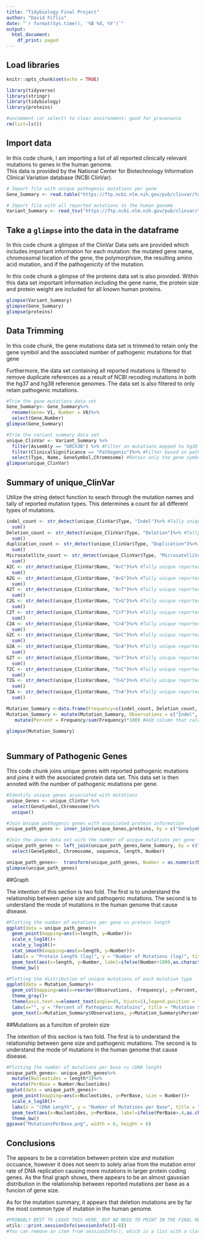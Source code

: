 ```yaml
---
title: "Tidybiology Final Project"
author: "David Fiflis"
date: "`r format(Sys.time(), '%B %d, %Y')`"
output:
  html_document:
    df_print: paged
---
```

## Load libraries
```r
knitr::opts_chunk$set(echo = TRUE)

library(tidyverse)
library(stringr)
library(tidybiology)
library(proteins)

#uncomment (or select) to clear environment; good for provenance
rm(list=ls()) 

```

## Import data
In this code chunk, I am importing a list of all reported clinically relevant mutations to genes in the human genome.  
This data is provided by the National Center for Biotechnology Information Clinical Variation database (NCBI ClinVar).

```r
# Import file with unique pathogenic mutations per gene 
Gene_Summary <- read.table("https://ftp.ncbi.nlm.nih.gov/pub/clinvar/tab_delimited/gene_specific_summary.txt") 

# Import file with all reported mutations to the human genome
Variant_Summary <- read_tsv("https://ftp.ncbi.nlm.nih.gov/pub/clinvar/tab_delimited/variant_summary.txt.gz")

```

## Take a `glimpse` into the data in the dataframe

In this code chunk a glimpse of the ClinVar Data sets are provided which includes important information for each mutation:  the mutated gene name, chromosomal location of the gene, the polymorphism, the resulting amino acid mutation, and if the pathogenicity of the mutation.  
  
In this code chunk a glimpse of the proteins data set is also provided. Within this data set important information including the gene name, the protein size and protein weight are included for all known human proteins. 


```r
glimpse(Variant_Summary) 
glimpse(Gene_Summary)
glimpse(proteins)
```
## Data Trimming

In this code chunk, the gene mutations data set is trimmed to retain only the gene symbol and the associated number of pathogenic mutations for that gene

Furthermore, the data set containing all reported mutations is filtered to remove duplicate references as a result of NCBI recoding mutations in both the hg37 and hg38 reference genomes. The data set is also filtered to only retain pathogenic mutations.


```r
#Trim the gene mutations data set
Gene_Summary<- Gene_Summary%>%
  rename(Gene= V1, Number = V6)%>%
  select(Gene,Number)  
glimpse(Gene_Summary)

#Trim the variant summary data set 
unique_ClinVar <- Variant_Summary %>% 
  filter(Assembly == "GRCh38") %>% #Filter on mutations mapped to hg38 reference  genome
  filter(ClinicalSignificance == "Pathogenic")%>% #Filter based on pathogenicity
  select(Type, Name, GeneSymbol,Chromosome) #Retain only the gene symbol, the mutation name, the mutations type, and the chromosomeID
glimpse(unique_ClinVar)
```
  
## Summary of unique_ClinVar  
  
Utilize the string detect function to seach through the mutation names and tally of reported mutation types. This determines a count for all different types of mutations.
```r

indel_count <- str_detect(unique_ClinVar$Type, "Indel")%>% #Tally unique reported indel mutations
  sum()
Deletion_count <- str_detect(unique_ClinVar$Type, "Deletion")%>% #Tally unique reported deletioin mutations
  sum()
duplication_count <- str_detect(unique_ClinVar$Type, "Duplication")%>% #Tally unique reported duplication mutations
  sum()
Microsatellite_count <- str_detect(unique_ClinVar$Type, "Microsatellite")%>% #Tally unique reported microsatellite mutations
  sum()
A2C <- str_detect(unique_ClinVar$Name, "A>C")%>% #Tally unique reported A>C mutations
  sum()
A2G <- str_detect(unique_ClinVar$Name, "A>G")%>% #Tally unique reported A>G mutations
  sum()
A2T <- str_detect(unique_ClinVar$Name, "A>T")%>% #Tally unique reported A>T mutations
  sum()
C2G <- str_detect(unique_ClinVar$Name, "C>G")%>% #Tally unique reported C>G mutations
  sum()
C2T <- str_detect(unique_ClinVar$Name, "C>T")%>% #Tally unique reported C>T mutations
  sum()
C2A <- str_detect(unique_ClinVar$Name, "C>A")%>% #Tally unique reported C>A mutations
  sum()
G2C <- str_detect(unique_ClinVar$Name, "G>C")%>% #Tally unique reported G>C mutations
  sum()
G2A <- str_detect(unique_ClinVar$Name, "G>A")%>% #Tally unique reported C>A mutations
  sum()
G2T <- str_detect(unique_ClinVar$Name, "G>T")%>% #Tally unique reported G>T mutations
  sum()
T2C <- str_detect(unique_ClinVar$Name, "T>C")%>% #Tally unique reported T>C mutations
  sum()
T2G <- str_detect(unique_ClinVar$Name, "T>G")%>% #Tally unique reported T>G mutations
  sum()
T2A <- str_detect(unique_ClinVar$Name, "T>A")%>% #Tally unique reported T>A mutations
  sum()

Mutation_Summary <-data.frame(Frequency=c(indel_count, Deletion_count, Microsatellite_count, A2C, A2G, A2T, C2G, C2T, C2A, G2C, G2A, G2T, T2C, T2G, T2A)) #Concatenate the mutations into a sinlge dataframe
Mutation_Summary <- mutate(Mutation_Summary, Observations = c("Indel", "Deletion", "Microsatellite", "A>C", "A>G", "A>T", "C>G", "C>T", "C>A", "G>C", "G>A", "G>T", "T>C", "T>G", "T>A"))%>%
   mutate(Percent = Frequency/sum(Frequency)*100) #Add column that calculates the percentage of all reported mutations  
 
glimpse(Mutation_Summary)
  
```
  
## Summary of Pathogenic Genes  
  
This code chunk joins unique genes with reported pathogenic mutations and joins it with the associated protein data set. This data set is then annoted with the number of pathogenic mutations per gene. 

```r
#Identify unique genes associated with mutations
unique_Genes <- unique_ClinVar %>%
  select(GeneSymbol,Chromosome)%>%
  unique()

#Join Unique pathogenic genes with associated protein information
unique_path_genes <- inner_join(unique_Genes,proteins, by = c("GeneSymbol"="gene_name"))

#Join the above data set with the number of unique mutations per gene
unique_path_genes <- left_join(unique_path_genes,Gene_Summary, by = c("GeneSymbol"= "Gene"))%>%
  select(GeneSymbol, Chromosome, sequence, length, Number)

unique_path_genes<-  transform(unique_path_genes, Number = as.numeric(Number))
glimpse(unique_path_genes)

```
  
##Graph  
  
The intention of this section is two fold. The first is to understand the relationship between gene size and pathogenic mutations. The second is to understand the mode of mutations in the human genome that cause disease.
```r
#Plotting the number of mutations per gene vs protein length
ggplot(data = unique_path_genes)+
  geom_point(mapping=aes(x=length, y=Number))+
  scale_x_log10()+
  scale_y_log10()+
  stat_smooth(mapping=aes(x=length, y=Number))+
  labs(x = "Protein Length (log)", y = "Number of Mutations (log)", title = "Documented Mutations vs. Protein Length")+
  geom_text(aes(x=length, y=Number, label=ifelse(Number>1000,as.character(GeneSymbol),'')),hjust=0,vjust=0)+
  theme_bw()

#Plotting the distribution of unique mutations of each mutation type
ggplot(data = Mutation_Summary)+
  geom_col(mapping=aes(x=reorder(Observations, -Frequency), y=Percent, fill = Observations))+
  theme_gray()+
  theme(axis.text.x=element_text(angle=45, hjust=1),legend.position = "none")+
  labs(x="", y = "Percent of Pathogenic Mutatoins", title = "Mutation Summary")+
  geom_text(x=Mutation_Summary$Observations, y=Mutation_Summary$Percent, aes(label = Frequency), vjust = -0.2)

```
  
##Mutations as a funciton of protein size  
  
The intention of this section is two fold. The first is to understand the relationship between gene size and pathogenic mutations. The second is to understand the mode of mutations in the human genome that cause disease.
```r
#Plotting the number of mutations per base vs cDNA lenght
unique_path_genes<- unique_path_genes%>%
  mutate(Nucleotides = length*3)%>%
  mutate(PerBase = Number/Nucleotides)
ggplot(data = unique_path_genes)+
  geom_point(mapping=aes(x=Nucleotides, y=PerBase, size = Number))+
  scale_x_log10()+
  labs(x = "cDNA Length", y = "Number of Mutations per Base", title = "Mutations Per Base vs. Length of Protein Coding Sequence")+
  geom_text(aes(x=Nucleotides, y=PerBase, label=ifelse(PerBase>.4,as.character(GeneSymbol),'')),hjust=-.2,vjust=.1)+
  theme_bw()
ggsave("MutationsPerBase.png", width = 6, height = 6)
```
  
## Conclusions  
  
The appears to be a correlation between protein size and mutation occuance, however it does not seem to solely arise from the mutation error rate of DNA replication causing more mutations in larger protein coding genes. As the final graph shows, there appears to be an almost gaussian distribution in the relationship between reported mutations per base as a funcion of gene size.  
  
As for the mutation summary, it appears that deletion mutations are by far the most common type of mutation in the human genome. 

```r
#PROBABLY BEST TO LEAVE THIS HERE, BUT NO NEED TO PRINT IN THE FINAL REPORT.
utils:::print.sessionInfo(sessionInfo()[-8]) 
#You can remove an item from sessionInfo(), which is a list with a class attribute, by printing the resulting object omitting one of the list items (omitted list of packages installed, but not loaded)
```

